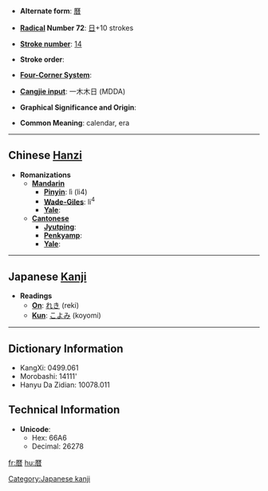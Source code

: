 * '''Alternate form''': [[曆]]

* '''[[Wiktionary:Chinese radical index| Radical]] Number 72''': [[Wiktionary:Chinese radical index 日|日]]+10 strokes

* '''[[Wiktionary:Chinese total strokes index|Stroke number]]''': [[Wiktionary:Chinese total strokes index 14|14]]

* '''Stroke order''': 

* '''[[Wiktionary:Chinese four corner index|Four-Corner System]]''': 

* '''[[Wiktionary:Chinese Cangjie index|Cangjie input]]''': 一木木日 (MDDA)

* '''Graphical Significance and Origin''': 

* '''Common Meaning''': calendar, era

----

== Chinese [[Hanzi]] ==

* '''Romanizations'''
** '''[[Mandarin]]'''
*** '''[[Pinyin]]''': lì (li4)
*** '''[[Wade-Giles]]''': li<sup>4</sup>
*** '''[[Yale]]''': 
** '''[[Cantonese]]'''
*** '''[[Jyutping]]''':
*** '''[[Penkyamp]]''': 
*** '''[[Yale]]''': 


----

== Japanese [[Kanji]] ==

* '''Readings'''
** '''[[On]]''': [[れき]] (reki)
** '''[[Kun]]''': [[こよみ]] (koyomi)

[[Category:Japanese kanji]]
----

== Dictionary Information ==

* KangXi: 0499.061
* Morobashi: 14111'
* Hanyu Da Zidian: 10078.011

== Technical Information ==

* '''Unicode''':
** Hex: 66A6
** Decimal: 26278

[[fr:暦]]
[[hu:暦]]